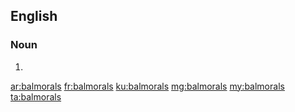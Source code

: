 ==English==

===Noun===
{{head|en}}

# {{plural of|balmoral}}

[[ar:balmorals]]
[[fr:balmorals]]
[[ku:balmorals]]
[[mg:balmorals]]
[[my:balmorals]]
[[ta:balmorals]]